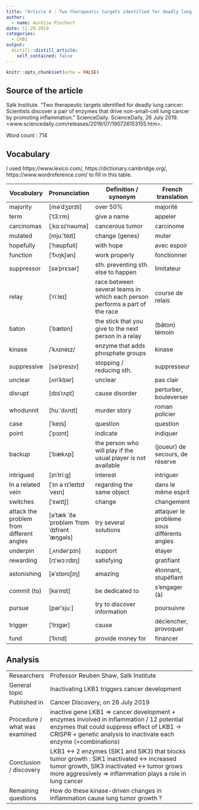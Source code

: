 ```yaml
---
title: "Article 4 : Two therapeutic targets identified for deadly lung cancer"
author:
  - name: Aurélie Pinchart
date: 11-29-2019
categories:
  - LKB1
output:
  distill::distill_article:
    self_contained: false
---
```


```r
knitr::opts_chunk$set(echo = FALSE)
```

## Source of the article

Salk Institute. "Two therapeutic targets identified for deadly lung cancer: Scientists discover a pair of enzymes that drive non-small-cell lung cancer by promoting inflammation." ScienceDaily. ScienceDaily, 26 July 2019. <www.sciencedaily.com/releases/2019/07/190726153155.htm>.

Word count : 714

## Vocabulary

I used https://www.lexico.com/, https://dictionary.cambridge.org/, https://www.wordreference.com/ to fill in this table.


| Vocabulary                               | Pronunciation                               | Definition / synonym                                                        | French translation                          |
| ---------------------------------------- | ------------------------------------------- | --------------------------------------------------------------------------- | ------------------------------------------- |
| majority                                 | [məˈdʒɒrɪti]                                | over 50%                                                                    | majorité                                    |
| term                                     | [ˈt3ːrm]                                    | give a name                                                                 | appeler                                     |
| carcinomas                               | [ˌkɑːsɪˈnəʊmə]                              | cancerous tumor                                                             | carcinome                                   |
| mutated                                  | [mjuːˈteɪt]                                 | change (genes)                                                              | muter                                       |
| hopefully                                | [ˈhəʊpfʊli]                                 | with hope                                                                   | avec espoir                                 |
| function                                 | [ˈfʌŋkʃən]                                  | work properly                                                               | fonctionner                                 |
| suppressor                               | [səˈprɛsər]                                 | sth. preventing sth. else to happen                                         | limitateur                                  |
| relay                                    | [ˈriːleɪ]                                   | race between several teams in which each person performs a part of the race | course de relais                            |
| baton                                    | [ˈbætɒn]                                    | the stick that you give to the next person in a relay                       | (bâton) témoin                              |
| kinase                                   | /ˈkʌɪneɪz/                                  | enzyme that adds phosphate groups                                           | kinase                                      |
| suppressive                              | [səˈpresɪv]                                 | stopping / reducing sth.                                                    | suppresseur                                 |
| unclear                                  | [ʌnˈklɪər]                                  | unclear                                                                     | pas clair                                   |
| disrupt                                  | [dɪsˈrʌpt]                                  | cause disorder                                                              | perturber, bouleverser                      |
| whodunnit                                | [huːˈdʌnɪt]                                 | murder story                                                                | roman policier                              |
| case                                     | [ˈkeɪs]                                     | question                                                                    | question                                    |
| point                                    | [ˈpɔɪnt]                                    | indicate                                                                    | indiquer                                    |
| backup                                   | [ˈbækʌp]                                    | the person who will play if the usual player is not available               | (joueur) de secours, de réserve             |
| intrigued                                | [ɪnˈtriːg]                                  | interest                                                                    | intriguer                                   |
| In a related  vein                       | [ˈɪn ə rɪˈleɪtɪd ˈveɪn]                     | regarding the same object                                                   | dans le même esprit                         |
| switches                                 | [ˈswɪtʃ]                                    | change                                                                      | changement                                  |
| attack the problem from different angles | [əˈtæk ˈðə ˈprɒbləm ˈfrɒm ˈdɪfrənt ˈæŋɡəls] | try several solutions                                                       | attaquer le problème sous différents angles |
| underpin                                 | [ˌʌndərˈpɪn]                                | support                                                                     | étayer                                      |
| rewarding                                | [rɪˈwɔːrdɪŋ]                                | satisfying                                                                  | gratifiant                                  |
| astonishing                              | [əˈstɒnɪʃɪŋ]                                | amazing                                                                     | étonnant, stupéfiant                        |
| commit (to)                              | [kəˈmɪt]                                    | be dedicated to                                                             | s'engager (à)                               |
| pursue                                   | [pərˈsjuː]                                  | try to discover information                                                 | poursuivre                                  |
| trigger                                  | [ˈtrɪgər]                                   | cause                                                                       | déclencher, provoquer                       |
| fund                                     | [ˈfʌnd]                                     | provide money for                                                           | financer                                    |

## Analysis

|                               |                                                                                                                                                                                                              |
| ----------------------------- | ------------------------------------------------------------------------------------------------------------------------------------------------------------------------------------------------------------ |
| Researchers                   | Professor Reuben Shaw, Salk Institute                                                                                                                                                                        |
| General topic                 | Inactivating LKB1 triggers cancer development                                                                                                                                                                                                             |
| Published in                  | Cancer Discovery, on 26 July 2019                                                                                                                                                                               |
| Procedure / what was examined | inactive gene LKB1 => cancer development + enzymes involved in inflammation / 12 potential enzymes that could suppress effect of LKB1 -> CRISPR + genetic analysis to inactivate each enzyme (+combinations) |
| Conclusion / discovery        | LKB1 <-> 2 enzymes (SIK1 and SIK3) that blocks tumor growth : SIK1 inactivated <-> increased tumor growth, SIK3 inactivated <-> tumor grows more aggressively => inflammation plays a role in lung cancer    |
| Remaining questions           | How do these kinase-driven changes in inflammation cause lung tumor growth ?                                                                                                                                 |
